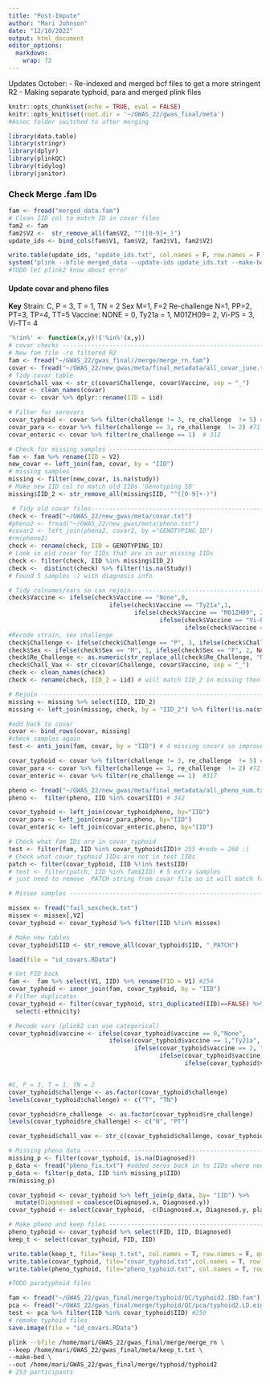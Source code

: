 ```yaml
---
title: "Post-Impute"
author: "Mari Johnson"
date: "12/10/2022"
output: html_document
editor_options: 
  markdown: 
    wrap: 72
---
```


Updates October: - Re-indexed and merged bcf files to get a more
stringent R2 - Making separate typhoid, para and merged plink files

```r
knitr::opts_chunk$set(echo = TRUE, eval = FALSE)
knitr::opts_knit$set(root.dir = '~/GWAS_22/gwas_final/meta')
#Assoc folder switched to after merging
```

```r
library(data.table)
library(stringr)
library(dplyr)
library(plinkQC)
library(tidylog)
library(janitor)
```

### Check Merge .fam IDs

```r
fam <- fread("merged_data.fam")
# Clean IID col to match ID in covar files
fam2 <- fam
fam2$V2 <-  str_remove_all(fam$V2, "^([0-9]+_)")
update_ids <- bind_cols(fam$V1, fam$V2, fam2$V1, fam2$V2)

write.table(update_ids, "update_ids.txt", col.names = F, row.names = F, quote = F, sep = '\t')
system("plink --bfile merged_data --update-ids update_ids.txt --make-bed --out merge_rn")
#TODO let plink2 know about error
```

#### Update covar and pheno files

**Key** Strain: C, P = 3, T = 1, TN = 2 Sex M=1, F=2 Re-challenge N=1,
PP=2, PT=3, TP=4, TT=5 Vaccine: NONE = 0, Ty21a = 1, M01ZH09= 2, Vi-PS =
3, Vi-TT= 4

```r
'%!in%' <- function(x,y)!('%in%'(x,y))
# covar checks -----------------------------------------------------------------
# New fam file -re filtered R2
fam <- fread("~/GWAS_22/gwas_final//merge/merge_rn.fam")
covar <- fread("~/GWAS_22/new_gwas/meta/final_metadata/all_covar_june.txt")
# Tidy covar table
covar$chall_vax <- str_c(covar$Challenge, covar$Vaccine, sep = "_")
covar <- clean_names(covar)
covar <- covar %>% dplyr::rename(IID = iid)

# Filter for serovars
covar_typhoid <- covar %>% filter(challenge != 3, re_challenge  != 5) #259
covar_para <- covar %>% filter(challenge == 3, re_challenge  != 2) #71
covar_enteric <- covar %>% filter(re_challenge == 1)  # 312
```

```r
# Check for missing samples ----------------------------------------------------
fam <- fam %>% rename(IID = V2)
new_covar <- left_join(fam, covar, by = "IID")
# missing samples
missing <- filter(new_covar, is.na(study))
# Make new IID col to match old IIDs 'Genotyping ID'
missing$IID_2 <- str_remove_all(missing$IID, "^([0-9]+-)")
```

```r
 # Tidy old covar files---------------------------------------------------------
check <- fread("~/GWAS_22/new_gwas/meta/covar.txt")
#pheno2 <- fread("~/GWAS_22/new_gwas/meta/pheno.txt")
#covar2 <- left_join(pheno2, covar2, by ="GENOTYPING_ID")
#rm(pheno2)
check <- rename(check, IID = GENOTYPING_ID)
# Look in old covar for IIDs that are in our missing IIDs
check <- filter(check, IID %in% missing$IID_2)
check <-  distinct(check) %>% filter(!is.na(Study))
# Found 5 samples :) with diagnosis info

# Tidy colnames/vars so can rejoin----------------------------------------------
check$Vaccine <- ifelse(check$Vaccine == "None",0,
                            ifelse(check$Vaccine == "Ty21a",1,
                                   ifelse(check$Vaccine == "M01ZH09", 2,
                                          ifelse(check$Vaccine == "Vi-PS", 3,
                                                 ifelse(check$Vaccine == "Vi-TT", 4,NA)))))
#Recode strain, sex challenge
check$Challenge <- ifelse(check$Challenge == "P", 3, ifelse(check$Challenge == "T", 1, NA))
check$Sex <- ifelse(check$Sex == "M", 1, ifelse(check$Sex == "F", 2, NA))
check$Re_Challenge <- as.numeric(str_replace_all(check$Re_Challenge, "N", "1"))
check$Chall_Vax <- str_c(covar$Challenge, covar$Vaccine, sep = "_")
check <- clean_names(check)
check <- rename(check, IID_2 = iid) # will match IID_2 in missing then tidy
```

```r
# Rejoin -----------------------------------------------------------------------
missing <- missing %>% select(IID, IID_2)
missing <- left_join(missing, check, by = "IID_2") %>% filter(!is.na(study)) %>% select(-IID_2)

#add back to covar
covar <- bind_rows(covar, missing)
#check samples again
test <- anti_join(fam, covar, by = "IID") # 4 missing covars so improved :)

covar_typhoid <- covar %>% filter(challenge != 3, re_challenge  != 5) #263
covar_para <- covar %>% filter(challenge == 3, re_challenge  != 2) #72
covar_enteric <- covar %>% filter(re_challenge == 1)  #317
```

```r
pheno <- fread("~/GWAS_22/new_gwas/meta/final_metadata/all_pheno_num.txt")
pheno <-  filter(pheno, IID %in% covar$IID) # 342

covar_typhoid <- left_join(covar_typhoidpheno, by="IID")
covar_para <- left_join(covar_para,pheno, by="IID")
covar_enteric <- left_join(covar_enteric,pheno, by="IID")
```

```r
# Check what fam IDs are in covar_typhoid
test <- filter(fam, IID %in% covar_typhoid$IID)# 255 #redo = 260 :)
# Check what covar_typhoid IIDs are not in test IIDs
patch <- filter(covar_typhoid, IID %!in% test$IID) 
# test <- filter(patch, IID %in% fam$IID) # 5 extra samples
# just need to remove _PATCH string from covar file so it will match fam IID

# Missex samples ---------------------------------------------------------------

missex <- fread("fail_sexcheck.txt")
missex <- missex[,V2]
covar_typhoid <- covar_typhoid %>% filter(IID %!in% missex)

# Make new tables
covar_typhoid$IID <- str_remove_all(covar_typhoid$IID, "_PATCH")

load(file = "id_covars.RData")

# Get FID back
fam <-  fam %>% select(V1, IID) %>% rename(FID = V1) #254
covar_typhoid <- inner_join(fam, covar_typhoid, by = "IID")
# Filter duplicates
covar_typhoid <- filter(covar_typhoid, stri_duplicated(IID)==FALSE) %>%
  select(-ethnicity)

# Recode vars (plink2 can use categorical)
covar_typhoid$vaccine <- ifelse(covar_typhoid$vaccine == 0,"None",
                            ifelse(covar_typhoid$vaccine == 1,"Ty21a",
                                   ifelse(covar_typhoid$vaccine == 2, "M01ZH09",
                                          ifelse(covar_typhoid$vaccine ==  3,"Vi-PS",
                                                 ifelse(covar_typhoid$vaccine == 4,"Vi-TT",NA)))))


#C, P = 3, T = 1, TN = 2
covar_typhoid$challenge <- as.factor(covar_typhoid$challenge)
levels(covar_typhoid$challenge) <- c("T", "TN")

covar_typhoid$re_challenge  <- as.factor(covar_typhoid$re_challenge)
levels(covar_typhoid$re_challenge) <- c("N", "PT")

covar_typhoid$chall_vax <- str_c(covar_typhoid$challenge, covar_typhoid$vaccine, sep = "x")

# Missing pheno data -----------------------------------------------------------
missing_p <- filter(covar_typhoid, is.na(Diagnosed))
p_data <- fread("pheno_fix.txt") #added zeros back in to IIDs where needed
p_data <- filter(p_data, IID %in% missing_p$IID)
rm(missing_p)

covar_typhoid <- covar_typhoid %>% left_join(p_data, by= "IID") %>%
  mutate(Diagnosed = coalesce(Diagnosed.x, Diagnosed.y))
covar_typhoid <- select(covar_typhoid, -c(Diagnosed.x, Diagnosed.y, place_of_birth))

# Make pheno and keep files ----------------------------------------------------
pheno_typhoid <- covar_typhoid %>% select(FID, IID, Diagnosed)
keep_t <- select(covar_typhoid, FID, IID)

write.table(keep_t, file="keep_t.txt", col.names = T, row.names = F, quote = F, sep = '\t')
write.table(covar_typhoid, file="covar_typhoid.txt",col.names = T, row.names = F, quote = F, sep = '\t')
write.table(pheno_typhoid, file="pheno_typhoid.txt", col.names = T, row.names = F, quote = F, sep = '\t')

#TODO paratyphoid files
```

```r
fam <- fread("~/GWAS_22/gwas_final/merge/typhoid/QC/typhoid2.IBD.fam") # 251
pca <- fread("~/GWAS_22/gwas_final/merge/typhoid/QC/pca/typhoid2.LD.eigenvec") # 251
test <- pca %>% filter(IID %in% covar_typhoid$IID) #250
# remake typhoid files
save.image(file = "id_covars.RData")
```

```bash
plink --bfile /home/mari/GWAS_22/gwas_final/merge/merge_rn \
--keep /home/mari/GWAS_22/gwas_final/meta/keep_t.txt \
--make-bed \
--out /home/mari/GWAS_22/gwas_final/merge/typhoid/typhoid2
# 253 participants
```
